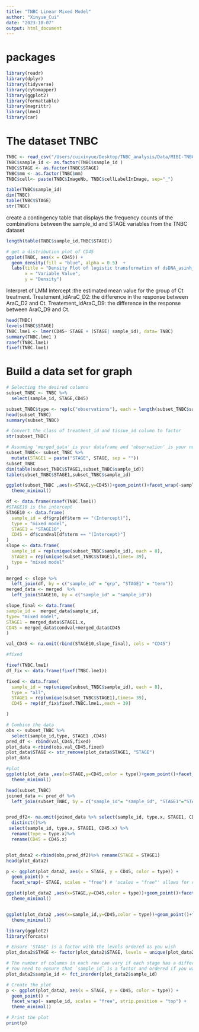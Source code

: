 ```yaml
---
title: "TNBC Linear Mixed Model"
author: "Xinyue_Cui"
date: "2023-10-07"
output: html_document
---
```

# packages
```r
library(readr)
library(dplyr)
library(tidyverse)
library(cytomapper)
library(ggplot2)
library(formattable)
library(magrittr)
library(lme4)
library(car)
```

# The dataset TNBC

```r
TNBC <- read_csv("/Users/cuixinyue/Desktop/TNBC_analysis/Data/MIBI-TNBC_count_output.csv")
TNBC$sample_id <- as.factor(TNBC$sample_id )
TNBC$STAGE <- as.factor(TNBC$STAGE)
TNBC$mm <- as.factor(TNBC$mm)
TNBC$cell<- paste(TNBC$ImageNb, TNBC$cellLabelInImage, sep="_")
```

```r
table(TNBC$sample_id)
dim(TNBC)
table(TNBC$STAGE)
str(TNBC)
```

create a contingency table that displays the frequency counts of the combinations between the sample_id and STAGE variables from the TNBC dataset
```r
length(table(TNBC$sample_id,TNBC$STAGE))
```
```r
# get a distribution plot of CD45
ggplot(TNBC, aes(x = CD45)) +
  geom_density(fill = "blue", alpha = 0.5)  +
  labs(title = "Density Plot of logistic transformation of dsDNA_asinh_znorm ",
       x = "Variable Value",
       y = "Density")
```
Interpret of LMM
Intercept :the estimated mean value for the group of  Ct treatment. 
Treatement_idAraC_D2: the difference in the response between AraC_D2 and Ct.
Treatement_idAraC_D9: the difference in the response between AraC_D9 and Ct.

```r
head(TNBC)
levels(TNBC$STAGE)
TNBC.lme1 <- lmer(CD45~ STAGE + (STAGE| sample_id), data= TNBC)
summary(TNBC.lme1 )
ranef(TNBC.lme1)
fixef(TNBC.lme1)
```
# Build a data set for graph
```r
# Selecting the desired columns
subset_TNBC <- TNBC %>%
  select(sample_id, STAGE,CD45)

subset_TNBC$type <- rep(c("observations"), each = length(subset_TNBC$sample_id))
head(subset_TNBC)
summary(subset_TNBC)

# Convert the class of treatment_id and tissue_id column to factor
str(subset_TNBC) 

# Assuming 'merged_data' is your dataframe and 'observation' is your numeric variable
subset_TNBC<- subset_TNBC %>%
  mutate(STAGE1 = paste("STAGE", STAGE, sep = ""))
subset_TNBC
dim(table(subset_TNBC$STAGE1,subset_TNBC$sample_id))
table(subset_TNBC$STAGE1,subset_TNBC$sample_id)
```

```r
ggplot(subset_TNBC ,aes(x=STAGE,y=CD45))+geom_point()+facet_wrap(~sample_id, ncol = 8, strip.position = "top")+
  theme_minimal() 
```

```r
df <- data.frame(ranef(TNBC.lme1))
#STAGE10 is the intercept
STAGE10 <- data.frame(
  sample_id = df$grp[df$term == "(Intercept)"],
  type = "mixed model",
  STAGE1 = "STAGE10",
  CD45 = df$condval[df$term == "(Intercept)"]
)
slope <- data.frame(
  sample_id = rep(unique(subset_TNBC$sample_id), each = 8),
  STAGE1 = rep(unique(subset_TNBC$STAGE1),times= 39),
  type = "mixed model"
)
```

```r
merged <- slope %>%
  left_join(df, by = c("sample_id" = "grp", "STAGE1" = "term"))
merged_data <- merged  %>%
  left_join(STAGE10, by = c("sample_id" = "sample_id"))

slope_final <- data.frame(
sample_id =  merged_data$sample_id,
type= "mixed model",
STAGE1 = merged_data$STAGE1.x,
CD45 = merged_data$condval+merged_data$CD45
)

val_CD45 <- na.omit(rbind(STAGE10,slope_final), cols = "CD45")
```

```r
#fixed 

fixef(TNBC.lme1)
df_fix <- data.frame(fixef(TNBC.lme1))

fixed <- data.frame(
  sample_id = rep(unique(subset_TNBC$sample_id), each = 8),
  type = "all",
  STAGE1 = rep(unique(subset_TNBC$STAGE1),times= 39),
  CD45 = rep(df_fix$fixef.TNBC.lme1.,each = 39)

)

# Combine the data
obs <- subset_TNBC %>%
  select(sample_id,type, STAGE1 ,CD45)
pred_df <- rbind(val_CD45,fixed)
plot_data <-rbind(obs,val_CD45,fixed)
plot_data$STAGE <- str_remove(plot_data$STAGE1, "STAGE")
plot_data
```

```r
#plot
ggplot(plot_data ,aes(x=STAGE,y=CD45,color = type))+geom_point()+facet_wrap(~sample_id, ncol = 8, strip.position = "top")+
  theme_minimal() 
```
```r
head(subset_TNBC)
joined_data <- pred_df %>%
  left_join(subset_TNBC, by = c("sample_id"= "sample_id", "STAGE1"="STAGE1")) 


pred_df2<- na.omit(joined_data %>% select(sample_id, type.x, STAGE1, CD45.x,STAGE))%>%
  distinct()%>%
 select(sample_id, type.x, STAGE1, CD45.x) %>%
  rename(type = type.x)%>%
  rename(CD45 = CD45.x)


plot_data2 <-rbind(obs,pred_df2)%>% rename(STAGE = STAGE1)
head(plot_data2)
```

```r
p <- ggplot(plot_data2, aes(x = STAGE, y = CD45, color = type)) +
  geom_point() +
  facet_wrap(~ STAGE, scales = "free") # 'scales = "free"' allows for different y-scales per facet

```

```r
ggplot(plot_data2 ,aes(x=STAGE,y=CD45,color = type))+geom_point()+facet_wrap(~sample_id, ncol = 8, strip.position = "top")+
  theme_minimal() 


ggplot(plot_data2 ,aes(x=sample_id,y=CD45,color = type))+geom_point()+facet_wrap(~STAGE, ncol = 8, strip.position = "top")+
  theme_minimal() 
```
```r
library(ggplot2)
library(forcats)

# Ensure 'STAGE' is a factor with the levels ordered as you wish
plot_data2$STAGE <- factor(plot_data2$STAGE, levels = unique(plot_data2$STAGE))

# The number of columns in each row can vary if each stage has a different number of samples.
# You need to ensure that `sample_id` is a factor and ordered if you want a specific order.
plot_data2$sample_id <- fct_inorder(plot_data2$sample_id)

# Create the plot
p <- ggplot(plot_data2, aes(x = STAGE, y = CD45, color = type)) +
  geom_point() +
  facet_wrap(~ sample_id, scales = "free", strip.position = "top") +
  theme_minimal()

# Print the plot
print(p)

```

